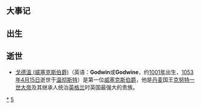 {{Unreferenced|time=2018-09-17T04:06:51+00:00}}
{{DecadeTOC|1050}}
== 大事记 ==

== 出生 ==

== 逝世 ==
* [[戈德溫_(威塞克斯伯爵)|戈德溫 (威塞克斯伯爵)]]（英语：'''Godwin'''或'''Godwine'''，约[[1001年|1001年]]出生，[[1053年|1053年]][[4月15日|4月15日]]逝世于[[温彻斯特|温彻斯特]]）是第一位[[威塞克斯伯爵|威塞克斯伯爵]]，他是[[丹麦|丹麦]]国王[[克努特一世大帝|克努特一世大帝]]及其继承人统治[[英格兰|英格兰]]时英国最强大的贵族。

{{世紀|11}}

[[Category:1050年代|*]]
[[Category:11世纪各年代|5]]